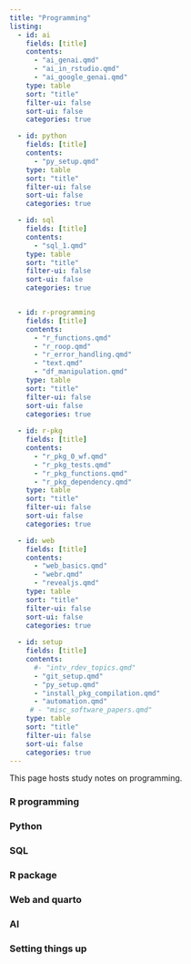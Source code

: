 ```yaml
---
title: "Programming"
listing:
  - id: ai
    fields: [title]
    contents: 
      - "ai_genai.qmd"
      - "ai_in_rstudio.qmd"
      - "ai_google_genai.qmd"
    type: table
    sort: "title"
    filter-ui: false
    sort-ui: false
    categories: true

  - id: python
    fields: [title]
    contents: 
      - "py_setup.qmd"
    type: table
    sort: "title"
    filter-ui: false
    sort-ui: false
    categories: true

  - id: sql
    fields: [title]
    contents: 
      - "sql_1.qmd"
    type: table
    sort: "title"
    filter-ui: false
    sort-ui: false
    categories: true


  - id: r-programming
    fields: [title]
    contents: 
      - "r_functions.qmd"
      - "r_roop.qmd"
      - "r_error_handling.qmd"
      - "text.qmd"
      - "df_manipulation.qmd"
    type: table
    sort: "title"
    filter-ui: false
    sort-ui: false
    categories: true
    
  - id: r-pkg
    fields: [title]
    contents: 
      - "r_pkg_0_wf.qmd"
      - "r_pkg_tests.qmd"
      - "r_pkg_functions.qmd"
      - "r_pkg_dependency.qmd"
    type: table
    sort: "title"
    filter-ui: false
    sort-ui: false
    categories: true

  - id: web
    fields: [title]
    contents: 
      - "web_basics.qmd"
      - "webr.qmd"
      - "revealjs.qmd"
    type: table
    sort: "title"
    filter-ui: false
    sort-ui: false
    categories: true
    
  - id: setup
    fields: [title]
    contents: 
      #- "intv_rdev_topics.qmd"
      - "git_setup.qmd"
      - "py_setup.qmd"
      - "install_pkg_compilation.qmd"
      - "automation.qmd"
     # - "misc_software_papers.qmd"
    type: table
    sort: "title"
    filter-ui: false
    sort-ui: false
    categories: true
---
```


This page hosts study notes on programming.

### R programming

::: {#r-programming}
:::

### Python

::: {#python}
:::

### SQL

::: {#sql}
:::


### R package

::: {#r-pkg}
:::

### Web and quarto

::: {#web}
:::

### AI

::: {#ai}
:::


### Setting things up

::: {#setup}
:::




